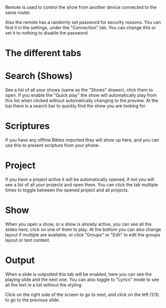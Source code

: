 Remote is used to control the show from another device connected to the same router.

Also the remote has a randomly set password for security reasons. You can find it in the settings, under the "Connection" tab. You can change this or set it to nothing to disable the password.

# The different tabs
# Search (Shows)
See a list of all your shows (same as the "Shows" drawer), click them to open. If you enable the "Quick play" the show will automatically play from this list when clicked without automatically changing to the preview. At the top there is a search bar to quickly find the show you are looking for.

# Scriptures
If you have any offline Bibles imported they will show up here, and you can use this to present scripture from your phone.

# Project
If you have a project active it will be automatically opened, if not you will see a list of all your projects and open them. You can click the tab multiple times to toggle between the opened project and all projects.

# Show
When you open a show, or a show is already active, you can see all the slides here, click on one of them to play. At the bottom you can also change layout if multiple are available, or click "Groups" or "Edit" to edit the groups layout or text content.

# Output
When a slide is outputted this tab will be enabled, here you can see the playing slide and the next one. You can also toggle to "Lyrics" mode to see all the text in a list without the styling.

Click on the right side of the screen to go to next, and click on the left (1/3) to go to the previous slide.

